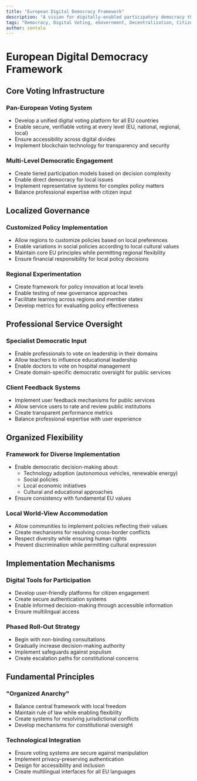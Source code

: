 ```yaml
---
title: "European Digital Democracy Framework"
description: "A vision for digitally-enabled participatory democracy that balances direct citizen input with professional governance"
tags: "Democracy, Digital Voting, eGovernment, Decentralization, Citizen Participation"
author: zentala
---
```


# European Digital Democracy Framework

## Core Voting Infrastructure

### Pan-European Voting System
- Develop a unified digital voting platform for all EU countries
- Enable secure, verifiable voting at every level (EU, national, regional, local)
- Ensure accessibility across digital divides
- Implement blockchain technology for transparency and security

### Multi-Level Democratic Engagement
- Create tiered participation models based on decision complexity
- Enable direct democracy for local issues
- Implement representative systems for complex policy matters
- Balance professional expertise with citizen input

## Localized Governance

### Customized Policy Implementation
- Allow regions to customize policies based on local preferences
- Enable variations in social policies according to local cultural values
- Maintain core EU principles while permitting regional flexibility
- Ensure financial responsibility for local policy decisions

### Regional Experimentation
- Create framework for policy innovation at local levels
- Enable testing of new governance approaches
- Facilitate learning across regions and member states
- Develop metrics for evaluating policy effectiveness

## Professional Service Oversight

### Specialist Democratic Input
- Enable professionals to vote on leadership in their domains
- Allow teachers to influence educational leadership
- Enable doctors to vote on hospital management
- Create domain-specific democratic oversight for public services

### Client Feedback Systems
- Implement user feedback mechanisms for public services
- Allow service users to rate and review public institutions
- Create transparent performance metrics
- Balance professional expertise with user experience

## Organized Flexibility

### Framework for Diverse Implementation
- Enable democratic decision-making about:
  - Technology adoption (autonomous vehicles, renewable energy)
  - Social policies
  - Local economic initiatives
  - Cultural and educational approaches
- Ensure consistency with fundamental EU values

### Local World-View Accommodation
- Allow communities to implement policies reflecting their values
- Create mechanisms for resolving cross-border conflicts
- Respect diversity while ensuring human rights
- Prevent discrimination while permitting cultural expression

## Implementation Mechanisms

### Digital Tools for Participation
- Develop user-friendly platforms for citizen engagement
- Create secure authentication systems
- Enable informed decision-making through accessible information
- Ensure multilingual access

### Phased Roll-Out Strategy
- Begin with non-binding consultations
- Gradually increase decision-making authority
- Implement safeguards against populism
- Create escalation paths for constitutional concerns

## Fundamental Principles

### "Organized Anarchy"
- Balance central framework with local freedom
- Maintain rule of law while enabling flexibility
- Create systems for resolving jurisdictional conflicts
- Develop mechanisms for constitutional oversight

### Technological Integration
- Ensure voting systems are secure against manipulation
- Implement privacy-preserving authentication
- Design for accessibility and inclusion
- Create multilingual interfaces for all EU languages